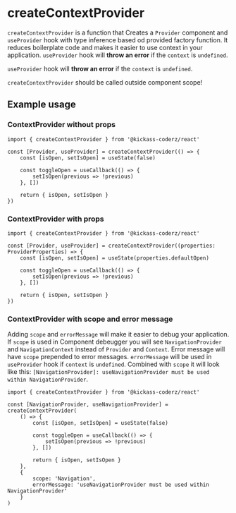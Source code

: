 
# createContextProvider

`createContextProvider` is a function that Creates a `Provider` component and `useProvider` hook with type inference based od provided factory function.
It reduces boilerplate code and makes it easier to use context in your application.
`useProvider` hook will **throw an error** if the `context` is `undefined`.

<Callout type="warning">`useProvider` hook will **throw an error** if the `context` is `undefined`.</Callout>

<Callout type="warning">`createContextProvider` should be called outside component scope!</Callout>

## Example usage

### ContextProvider without props

```tsx copy
import { createContextProvider } from '@kickass-coderz/react'

const [Provider, useProvider] = createContextProvider(() => {
    const [isOpen, setIsOpen] = useState(false)

    const toggleOpen = useCallback(() => {
        setIsOpen(previous => !previous)
    }, [])

    return { isOpen, setIsOpen }
})
```

### ContextProvider with props

```tsx copy
import { createContextProvider } from '@kickass-coderz/react'

const [Provider, useProvider] = createContextProvider((properties: ProviderProperties) => {
    const [isOpen, setIsOpen] = useState(properties.defaultOpen)

    const toggleOpen = useCallback(() => {
        setIsOpen(previous => !previous)
    }, [])

    return { isOpen, setIsOpen }
})
```

### ContextProvider with scope and error message

Adding `scope` and `errorMessage` will make it easier to debug your application.
If `scope` is used in Component debeugger you will see `NavigationProvider` and `NavigationContext` instead of `Provider` and `Context`. Error message will have `scope` prepended to error messages.
`errorMessage` will be used in `useProvider` hook if `context` is `undefined`. Combined with `scope` it will look like this: `[NavigationProvider]: useNavigationProvider must be used within NavigationProvider`.

```tsx copy
import { createContextProvider } from '@kickass-coderz/react'

const [NavigationProvider, useNavigationProvider] = createContextProvider(
    () => {
        const [isOpen, setIsOpen] = useState(false)

        const toggleOpen = useCallback(() => {
            setIsOpen(previous => !previous)
        }, [])

        return { isOpen, setIsOpen }
    },
    {
        scope: 'Navigation',
        errorMessage: 'useNavigationProvider must be used within NavigationProvider'
    }
)
```
